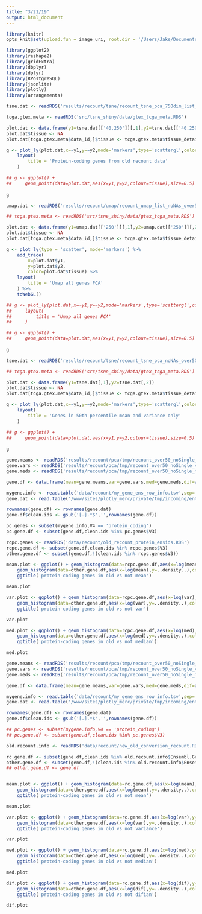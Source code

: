```yaml
---
title: "3/21/19"
output: html_document
---
```


```r

library(knitr)
opts_knit$set(upload.fun = image_uri, root.dir = '/Users/Jake/Documents/Projects/Mercator/')

library(ggplot2)
library(reshape2)
library(gridExtra)
library(dbplyr)
library(dplyr)
library(RPostgreSQL)
library(jsonlite)
library(plotly)
library(arrangements)

```

```r

tsne.dat <- readRDS('results/recount/tsne/recount_tsne_pca_750dim_list_noNAs_over50_noSingle_old_recount_protein_ensids.RDS')

tcga.gtex.meta <- readRDS('src/tsne_shiny/data/gtex_tcga_meta.RDS')

plot.dat <- data.frame(y1=tsne.dat[['40.250']][,1],y2=tsne.dat[['40.250']][,2])
plot.dat$tissue <- NA
plot.dat[tcga.gtex.meta$data_id,]$tissue <- tcga.gtex.meta$tissue_detail

g <- plot_ly(plot.dat,x=~y1,y=~y2,mode='markers',type='scattergl',color=~tissue) %>%
    layout(
        title = 'Protein-coding genes from old recount data'
    )

## g <- ggplot() +
##     geom_point(data=plot.dat,aes(x=y1,y=y2,colour=tissue),size=0.5)
                       
g


```

```r

umap.dat <- readRDS('results/recount/umap/recount_umap_list_noNAs_over50_noSingle.RDS')

## tcga.gtex.meta <- readRDS('src/tsne_shiny/data/gtex_tcga_meta.RDS')

plot.dat <- data.frame(y1=umap.dat[['250']][,1],y2=umap.dat[['250']][,2])
plot.dat$tissue <- NA
plot.dat[tcga.gtex.meta$data_id,]$tissue <- tcga.gtex.meta$tissue_detail

g <- plot_ly(type = 'scatter', mode='markers') %>%
    add_trace(
        x=plot.dat$y1,
        y=plot.dat$y2,
        color=plot.dat$tissue) %>%
    layout(
        title = 'Umap all genes PCA'
    ) %>%
    toWebGL()

## g <- plot_ly(plot.dat,x=~y1,y=~y2,mode='markers',type='scattergl',color=~tissue) %>%
##     layout(
##         title = 'Umap all genes PCA'
##     )

## g <- ggplot() +
##     geom_point(data=plot.dat,aes(x=y1,y=y2,colour=tissue),size=0.5)
                       
g

```

```r

tsne.dat <- readRDS('results/recount/tsne/recount_tsne_pca_noNAs_over50_noSingle_m50_v50.RDS')

## tcga.gtex.meta <- readRDS('src/tsne_shiny/data/gtex_tcga_meta.RDS')

plot.dat <- data.frame(y1=tsne.dat[,1],y2=tsne.dat[,2])
plot.dat$tissue <- NA
plot.dat[tcga.gtex.meta$data_id,]$tissue <- tcga.gtex.meta$tissue_detail

g <- plot_ly(plot.dat,x=~y1,y=~y2,mode='markers',type='scattergl',color=~tissue) %>%
    layout(
        title = 'Genes in 50th percentile mean and variance only'
    )

## g <- ggplot() +
##     geom_point(data=plot.dat,aes(x=y1,y=y2,colour=tissue),size=0.5)
                       
g

```

```r

gene.means <- readRDS('results/recount/pca/tmp/recount_over50_noSingle_centers.RDS')
gene.vars <- readRDS('results/recount/pca/tmp/recount_over50_noSingle_vars.RDS')
gene.meds <- readRDS('results/recount/pca/tmp/recount_over50_noSingle_meds.RDS')

gene.df <- data.frame(mean=gene.means,var=gene.vars,med=gene.meds,dif=abs(gene.meds-gene.means))

mygene.info <- read.table('data/recount/my_gene_ens_row_info.tsv',sep='\t',header=F,stringsAsFactors=F)
gene.dat <- read.table('/www/sites/plotly_merc/private/tmp/incoming/entry_0000.tsv',header=F,sep='\t',row.names=1)

rownames(gene.df) <- rownames(gene.dat)
gene.df$clean.ids <- gsub('[.].*$','',rownames(gene.df))

pc.genes <- subset(mygene.info,V4 == 'protein_coding')
pc.gene.df <- subset(gene.df,clean.ids %in% pc.genes$V3)

rcpc.genes <- readRDS('data/recount/old_recount_protein_ensids.RDS')
rcpc.gene.df <- subset(gene.df,clean.ids %in% rcpc.genes$V3)
other.gene.df <- subset(gene.df,!(clean.ids %in% rcpc.genes$V3))

mean.plot <- ggplot() + geom_histogram(data=rcpc.gene.df,aes(x=log(mean),y=..density..),colour='blue',fill='blue',alpha=0.5) +
    geom_histogram(data=other.gene.df,aes(x=log(mean),y=..density..),colour='red',fill='red',alpha=0.5) +
    ggtitle('protein-coding genes in old vs not mean')

mean.plot


```


```r

var.plot <- ggplot() + geom_histogram(data=rcpc.gene.df,aes(x=log(var),y=..density..),colour='blue',fill='blue',alpha=0.5) +
    geom_histogram(data=other.gene.df,aes(x=log(var),y=..density..),colour='red',fill='red',alpha=0.5) +
    ggtitle('protein-coding genes in old vs not var')

var.plot


```

```r

med.plot <- ggplot() + geom_histogram(data=rcpc.gene.df,aes(x=log(med),y=..density..),colour='blue',fill='blue',alpha=0.5) +
    geom_histogram(data=other.gene.df,aes(x=log(med),y=..density..),colour='red',fill='red',alpha=0.5) +
    ggtitle('protein-coding genes in old vs not median')

med.plot


```

```r

gene.means <- readRDS('results/recount/pca/tmp/recount_over50_noSingle_centers.RDS')
gene.vars <- readRDS('results/recount/pca/tmp/recount_over50_noSingle_vars.RDS')
gene.meds <- readRDS('results/recount/pca/tmp/recount_over50_noSingle_meds.RDS')

gene.df <- data.frame(mean=gene.means,var=gene.vars,med=gene.meds,dif=abs(gene.meds-gene.means))

mygene.info <- read.table('data/recount/my_gene_ens_row_info.tsv',sep='\t',header=F,stringsAsFactors=F)
gene.dat <- read.table('/www/sites/plotly_merc/private/tmp/incoming/entry_0000.tsv',header=F,sep='\t',row.names=1)

rownames(gene.df) <- rownames(gene.dat)
gene.df$clean.ids <- gsub('[.].*$','',rownames(gene.df))

## pc.genes <- subset(mygene.info,V4 == 'protein_coding')
## pc.gene.df <- subset(gene.df,clean.ids %in% pc.genes$V3)

old.recount.info <- readRDS('data/recount/new_old_conversion_recount.RDS')

rc.gene.df <- subset(gene.df,clean.ids %in% old.recount.info$Ensembl.Gene.ID)
other.gene.df <- subset(gene.df,!(clean.ids %in% old.recount.info$Ensembl.Gene.ID))
## other.gene.df <- gene.df


mean.plot <- ggplot() + geom_histogram(data=rc.gene.df,aes(x=log(mean),y=..density..),colour='blue',fill='blue',alpha=0.5) +
    geom_histogram(data=other.gene.df,aes(x=log(mean),y=..density..),colour='red',fill='red',alpha=0.5) +
    ggtitle('protein-coding genes in old vs not mean')

mean.plot


```

```r

var.plot <- ggplot() + geom_histogram(data=rc.gene.df,aes(x=log(var),y=..density..),colour='blue',fill='blue',alpha=0.5) +
    geom_histogram(data=other.gene.df,aes(x=log(var),y=..density..),colour='red',fill='red',alpha=0.5) +
    ggtitle('protein-coding genes in old vs not variance')

var.plot


```

```r

med.plot <- ggplot() + geom_histogram(data=rc.gene.df,aes(x=log(med),y=..density..),colour='blue',fill='blue',alpha=0.5) +
    geom_histogram(data=other.gene.df,aes(x=log(med),y=..density..),colour='red',fill='red',alpha=0.5) +
    ggtitle('protein-coding genes in old vs not median')

med.plot


```

```r

dif.plot <- ggplot() + geom_histogram(data=rc.gene.df,aes(x=log(dif),y=..density..),colour='blue',fill='blue',alpha=0.5) +
    geom_histogram(data=other.gene.df,aes(x=log(dif),y=..density..),colour='red',fill='red',alpha=0.5) +
    ggtitle('protein-coding genes in old vs not difian')

dif.plot


```

